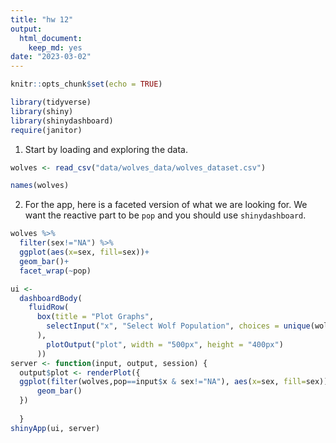 ```yaml
---
title: "hw 12"
output: 
  html_document: 
    keep_md: yes
date: "2023-03-02"
---
```


```r
knitr::opts_chunk$set(echo = TRUE)
```


```r
library(tidyverse)
library(shiny)
library(shinydashboard)
require(janitor)
```


1. Start by loading and exploring the data.
```r
wolves <- read_csv("data/wolves_data/wolves_dataset.csv")
```

```r
names(wolves)
```

2. For the app, here is a faceted version of what we are looking for. We want the reactive part to be `pop` and you should use `shinydashboard`.
```r
wolves %>% 
  filter(sex!="NA") %>% 
  ggplot(aes(x=sex, fill=sex))+
  geom_bar()+
  facet_wrap(~pop)
```

```r
ui <- 
  dashboardBody(
    fluidRow(
      box(title = "Plot Graphs",
        selectInput("x", "Select Wolf Population", choices = unique(wolves$pop))
      ),
        plotOutput("plot", width = "500px", height = "400px")
      ))
server <- function(input, output, session) { 
  output$plot <- renderPlot({
  ggplot(filter(wolves,pop==input$x & sex!="NA"), aes(x=sex, fill=sex)) +
      geom_bar() 
  })
  
  }
shinyApp(ui, server)
```




















